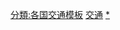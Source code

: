 {{Catnav|頁面分類|地理|地理模板|交通模板|各國交通模板}}
{{Catnav|頁面分類|地理|国家|亚洲国家|中華民國|台灣|台灣模板}}

[[分類:各国交通模板|分類:各国交通模板]]
[[分類:台灣模板|交通]]
[[分類:台灣交通|*]]